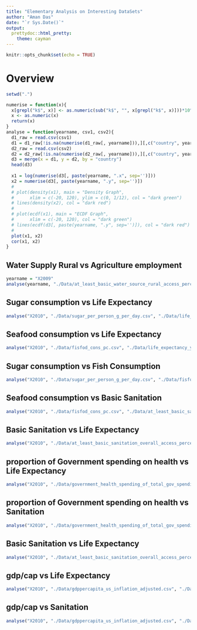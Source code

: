 ```yaml
---
title: "Elementary Analysis on Interesting DataSets"
author: "Aman Das"
date: "`r Sys.Date()`"
output:
  prettydoc::html_pretty:
    theme: cayman
---
```


```r
knitr::opts_chunk$set(echo = TRUE)
```
# Overview

```r
setwd(".")

numerise = function(x){
  x[grepl("k$", x)] <- as.numeric(sub("k$", "", x[grepl("k$", x)]))*10^3
  x <- as.numeric(x)
  return(x)
}
analyse = function(yearname, csv1, csv2){
  d1_raw = read.csv(csv1)
  d1 = d1_raw[!is.na(numerise(d1_raw[, yearname])),][,c("country", yearname)]
  d2_raw = read.csv(csv2)
  d2 = d2_raw[!is.na(numerise(d2_raw[, yearname])),][,c("country", yearname)]
  d3 = merge(x = d1, y = d2, by = "country")
  head(d3)
  
  x1 = log(numerise(d3[, paste(yearname, ".x", sep='')]))
  x2 = numerise(d3[, paste(yearname, ".y", sep='')])
  # 
  # plot(density(x1), main = "Density Graph",
  #      xlim = c(-20, 120), ylim = c(0, 1/12), col = "dark green")
  # lines(density(x2), col = "dark red")
  # 
  # plot(ecdf(x1), main = "ECDF Graph",
  #      xlim = c(-20, 120), col = "dark green")
  # lines(ecdf(d3[, paste(yearname, ".y", sep='')]), col = "dark red")
  # 
  plot(x1, x2)
  cor(x1, x2)
}

```

## Water Supply Rural vs Agriculture employment

```r
yearname = "X2009"
analyse(yearname, "./Data/at_least_basic_water_source_rural_access_percent.csv", "./Data/agriculture_workers_percent_of_employment.csv")
```

## Sugar consumption vs Life Expectancy
```r
analyse("X2010", "./Data/sugar_per_person_g_per_day.csv", "./Data/life_expectancy_years.csv")
```

## Seafood consumption vs Life Expectancy
```r
analyse("X2010", "./Data/fisfod_cons_pc.csv", "./Data/life_expectancy_years.csv")
```

## Sugar consumption vs Fish Consumption
```r
analyse("X2010", "./Data/sugar_per_person_g_per_day.csv", "./Data/fisfod_cons_pc.csv")
```

## Seafood consumption vs Basic Sanitation
```r
analyse("X2010", "./Data/fisfod_cons_pc.csv", "./Data/at_least_basic_sanitation_overall_access_percent.csv")
```

## Basic Sanitation vs Life Expectancy
```r
analyse("X2010", "./Data/at_least_basic_sanitation_overall_access_percent.csv", "./Data/life_expectancy_years.csv")
```

## proportion of Government spending on health vs Life Expectancy
```r

analyse("X2010", "./Data/government_health_spending_of_total_gov_spending_percent.csv", "./Data/life_expectancy_years.csv")
```

## proportion of Government spending on health vs Sanitation
```r

analyse("X2010", "./Data/government_health_spending_of_total_gov_spending_percent.csv", "./Data/at_least_basic_sanitation_overall_access_percent.csv")
```

## Basic Sanitation vs Life Expectancy
```r
analyse("X2010", "./Data/at_least_basic_sanitation_overall_access_percent.csv", "./Data/life_expectancy_years.csv")
```

## gdp/cap vs Life Expectancy
```r

analyse("X2010", "./Data/gdppercapita_us_inflation_adjusted.csv", "./Data/life_expectancy_years.csv")
```

## gdp/cap vs Sanitation
```r

analyse("X2010", "./Data/gdppercapita_us_inflation_adjusted.csv", "./Data/at_least_basic_sanitation_overall_access_percent.csv")
```